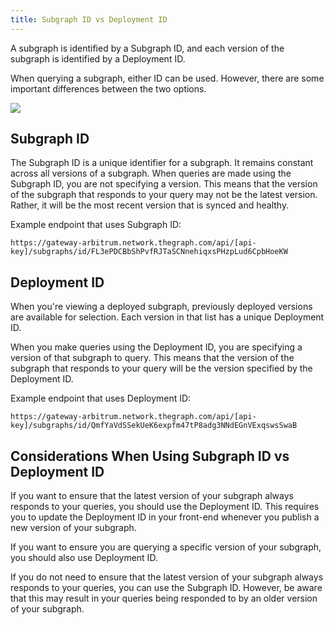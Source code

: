```yaml
---
title: Subgraph ID vs Deployment ID
---
```


A subgraph is identified by a Subgraph ID, and each version of the subgraph is identified by a Deployment ID.

When querying a subgraph, either ID can be used. However, there are some important differences between the two options.

![](/img/subgraph-id-vs-deployment-id.png)

## Subgraph ID

The Subgraph ID is a unique identifier for a subgraph. It remains constant across all versions of a subgraph. When queries are made using the Subgraph ID, you are not specifying a version. This means that the version of the subgraph that responds to your query may not be the latest version. Rather, it will be the most recent version that is synced and healthy.

Example endpoint that uses Subgraph ID:

`https://gateway-arbitrum.network.thegraph.com/api/[api-key]/subgraphs/id/FL3ePDCBbShPvfRJTaSCNnehiqxsPHzpLud6CpbHoeKW`

## Deployment ID

When you're viewing a deployed subgraph, previously deployed versions are available for selection. Each version in that list has a unique Deployment ID.

When you make queries using the Deployment ID, you are specifying a version of that subgraph to query. This means that the version of the subgraph that responds to your query will be the version specified by the Deployment ID.

Example endpoint that uses Deployment ID:

`https://gateway-arbitrum.network.thegraph.com/api/[api-key]/subgraphs/id/QmfYaVdSSekUeK6expfm47tP8adg3NNdEGnVExqswsSwaB`

## Considerations When Using Subgraph ID vs Deployment ID

If you want to ensure that the latest version of your subgraph always responds to your queries, you should use the Deployment ID. This requires you to update the Deployment ID in your front-end whenever you publish a new version of your subgraph.

If you want to ensure you are querying a specific version of your subgraph, you should also use Deployment ID.

If you do not need to ensure that the latest version of your subgraph always responds to your queries, you can use the Subgraph ID. However, be aware that this may result in your queries being responded to by an older version of your subgraph.
